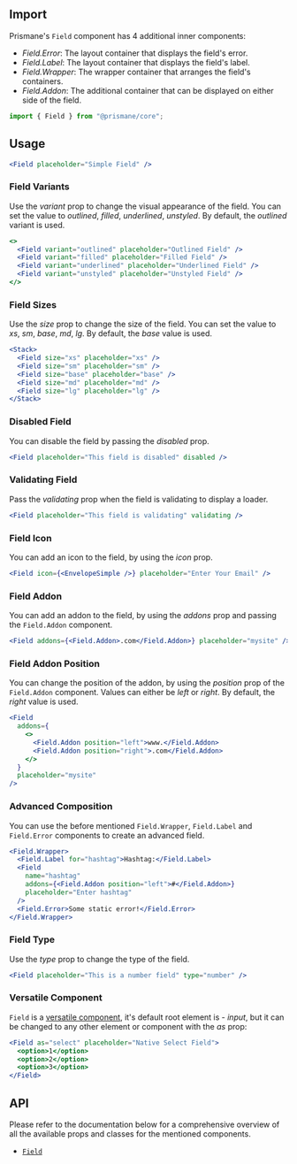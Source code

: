 ## Import

Prismane's `Field` component has 4 additional inner components:

- _Field.Error_: The layout container that displays the field's error.
- _Field.Label_: The layout container that displays the field's label.
- _Field.Wrapper_: The wrapper container that arranges the field's containers.
- _Field.Addon_: The additional container that can be displayed on either side of the field.

```js
import { Field } from "@prismane/core";
```

## Usage

```jsx preview
<Field placeholder="Simple Field" />
```

### Field Variants

Use the _variant_ prop to change the visual appearance of the field. You can set the value to _outlined_, _filled_, _underlined_, _unstyled_. By default, the _outlined_ variant is used.

```jsx preview
<>
  <Field variant="outlined" placeholder="Outlined Field" />
  <Field variant="filled" placeholder="Filled Field" />
  <Field variant="underlined" placeholder="Underlined Field" />
  <Field variant="unstyled" placeholder="Unstyled Field" />
</>
```

### Field Sizes

Use the _size_ prop to change the size of the field. You can set the value to _xs_, _sm_, _base_, _md_, _lg_. By default, the _base_ value is used.

```jsx preview
<Stack>
  <Field size="xs" placeholder="xs" />
  <Field size="sm" placeholder="sm" />
  <Field size="base" placeholder="base" />
  <Field size="md" placeholder="md" />
  <Field size="lg" placeholder="lg" />
</Stack>
```

### Disabled Field

You can disable the field by passing the _disabled_ prop.

```jsx preview
<Field placeholder="This field is disabled" disabled />
```

### Validating Field

Pass the _validating_ prop when the field is validating to display a loader.

```jsx preview
<Field placeholder="This field is validating" validating />
```

### Field Icon

You can add an icon to the field, by using the _icon_ prop.

```jsx preview
<Field icon={<EnvelopeSimple />} placeholder="Enter Your Email" />
```

### Field Addon

You can add an addon to the field, by using the _addons_ prop and passing the `Field.Addon` component.

```jsx preview
<Field addons={<Field.Addon>.com</Field.Addon>} placeholder="mysite" />
```

### Field Addon Position

You can change the position of the addon, by using the _position_ prop of the `Field.Addon` component. Values can either be _left_ or _right_. By default, the _right_ value is used.

```jsx preview
<Field
  addons={
    <>
      <Field.Addon position="left">www.</Field.Addon>
      <Field.Addon position="right">.com</Field.Addon>
    </>
  }
  placeholder="mysite"
/>
```

### Advanced Composition

You can use the before mentioned `Field.Wrapper`, `Field.Label` and `Field.Error` components to create an advanced field.

```jsx preview
<Field.Wrapper>
  <Field.Label for="hashtag">Hashtag:</Field.Label>
  <Field
    name="hashtag"
    addons={<Field.Addon position="left">#</Field.Addon>}
    placeholder="Enter hashtag"
  />
  <Field.Error>Some static error!</Field.Error>
</Field.Wrapper>
```

### Field Type

Use the _type_ prop to change the type of the field.

```jsx preview
<Field placeholder="This is a number field" type="number" />
```

### Versatile Component

`Field` is a [versatile component](/docs/getting-started/versatile-components), it's default root element is - _input_, but it can be changed to any other element or component with the _as_ prop:

```jsx preview
<Field as="select" placeholder="Native Select Field">
  <option>1</option>
  <option>2</option>
  <option>3</option>
</Field>
```

## API

Please refer to the documentation below for a comprehensive overview of all the available props and classes for the mentioned components.

- [`Field`](/docs/components-api/field-api)
